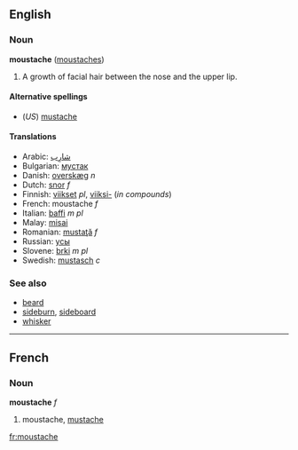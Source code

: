 ==English==
===Noun===
'''moustache''' ([[moustaches]])

#A growth of facial hair between the nose and the upper lip.

====Alternative spellings====
*(''US'') [[mustache]]

====Translations====
*Arabic: [[شارب|شارِب]]
*Bulgarian: [[мустак]]
*Danish: [[overskæg]] ''n''
*Dutch: [[snor]] ''f''
*Finnish: [[viikset]] ''pl'', [[viikset|viiksi-]] (''in compounds'')
*French: moustache ''f''
*Italian: [[baffi]] ''m pl''
*Malay: [[misai]]
*Romanian: [[mustaţă]] ''f''
*Russian: [[усы]]
*Slovene: [[brki]] ''m pl''
*Swedish: [[mustasch]] ''c''

===See also===
*[[beard]]
*[[sideburn]], [[sideboard]]
*[[whisker]]

----

==French==
===Noun===
'''moustache''' ''f''

# moustache, [[mustache]]

[[fr:moustache]]
